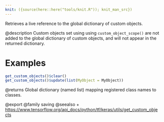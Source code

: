 ```yaml
---
knit: ({source(here::here("tools/knit.R")); knit_man_src})
---
```

Retrieves a live reference to the global dictionary of custom objects.

@description
Custom objects set using using `custom_object_scope()` are not added to the
global dictionary of custom objects, and will not appear in the returned
dictionary.

# Examples
```r
get_custom_objects()$clear()
get_custom_objects()$update(list(MyObject = MyObject))
```

@returns
    Global dictionary (named list) mapping registered class names to classes.

@export
@family saving
@seealso
+ <https://www.tensorflow.org/api_docs/python/tf/keras/utils/get_custom_objects>
